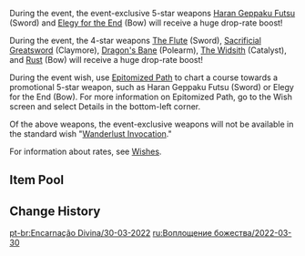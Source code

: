{{Wish
|name              = Epitome Invocation 2022-03-30
|image             = Epitome Invocation 2022-03-30.png
|type              = Weapon Event
|duration          = event
|time_start        = 2022-03-30 11:00:00
|time_start_offset = GMT+8
|time_end          = 2022-04-19 17:59:59
|link              = https://genshin.hoyoverse.com/en/news/detail/20188
|preceding         = Epitome Invocation/2022-03-08
|alongside         = Azure Excursion/2022-03-30
|alongside2        = Ballad in Goblets/2022-03-30
|succeeding        = Epitome Invocation/2022-04-19
}}
During the event, the event-exclusive 5-star weapons [[Haran Geppaku Futsu]] (Sword) and [[Elegy for the End]] (Bow) will receive a huge drop-rate boost!

During the event, the 4-star weapons [[The Flute]] (Sword), [[Sacrificial Greatsword]] (Claymore), [[Dragon's Bane]] (Polearm), [[The Widsith]] (Catalyst), and [[Rust]] (Bow) will receive a huge drop-rate boost!

During the event wish, use [[Epitomized Path]] to chart a course towards a promotional 5-star weapon, such as Haran Geppaku Futsu (Sword) or Elegy for the End (Bow). For more information on Epitomized Path, go to the Wish screen and select Details in the bottom-left corner.

Of the above weapons, the event-exclusive weapons will not be available in the standard wish "[[Wanderlust Invocation]]."

For information about rates, see [[Wishes]].

==Item Pool==
{{Wish Pool
|^Haran Geppaku Futsu
|^Elegy for the End
|^The Flute
|^Sacrificial Greatsword
|^Dragon's Bane
|^The Widsith
|^Rust
|Amos' Bow
|Aquila Favonia
|Lost Prayer to the Sacred Winds
|Primordial Jade Winged-Spear
|Skyward Atlas
|Skyward Blade
|Skyward Harp
|Skyward Pride
|Skyward Spine
|Wolf's Gravestone
|Barbara
|Beidou
|Bennett
|Chongyun
|Diona
|Fischl
|Gorou
|Kujou Sara
|Ningguang
|Noelle
|Razor
|Rosaria
|Sayu
|Sucrose
|Thoma
|Xiangling
|Xingqiu
|Xinyan
|Yanfei
|Yun Jin
|Eye of Perception
|Favonius Codex
|Favonius Greatsword
|Favonius Lance
|Favonius Sword
|Favonius Warbow
|Lion's Roar
|Rainslasher
|Sacrificial Bow
|Sacrificial Fragments
|Sacrificial Sword
|The Bell
|The Stringless
|Black Tassel
|Bloodtainted Greatsword
|Cool Steel
|Debate Club
|Emerald Orb
|Ferrous Shadow
|Harbinger of Dawn
|Magic Guide
|Raven Bow
|Sharpshooter's Oath
|Skyrider Sword
|Slingshot
|Thrilling Tales of Dragon Slayers
}}

==Change History==
{{Change History|2.6}}

[[pt-br:Encarnação Divina/30-03-2022]]
[[ru:Воплощение божества/2022-03-30]]